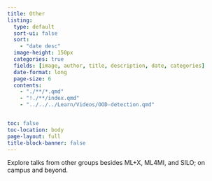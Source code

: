 ```yaml
---
title: Other
listing:
  type: default
  sort-ui: false
  sort:
    - "date desc"
  image-height: 150px
  categories: true
  fields: [image, author, title, description, date, categories]
  date-format: long
  page-size: 6
  contents:
    - "./**/*.qmd"
    - "!./**/index.qmd"
    - "../../../Learn/Videos/OOD-detection.qmd" 


toc: false
toc-location: body
page-layout: full
title-block-banner: false
---
```

Explore talks from other groups besides ML+X, ML4MI, and SILO; on campus and beyond.
